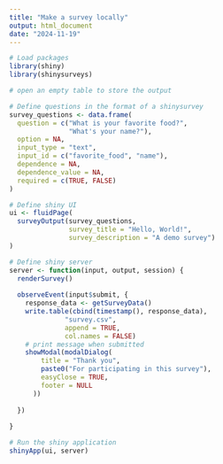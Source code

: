 ```yaml
---
title: "Make a survey locally"
output: html_document
date: "2024-11-19"
---
```


```r

# Load packages
library(shiny)
library(shinysurveys)

# open an empty table to store the output

# Define questions in the format of a shinysurvey
survey_questions <- data.frame(
  question = c("What is your favorite food?",
               "What's your name?"),
  option = NA,
  input_type = "text",
  input_id = c("favorite_food", "name"),
  dependence = NA,
  dependence_value = NA,
  required = c(TRUE, FALSE)
)

# Define shiny UI
ui <- fluidPage(
  surveyOutput(survey_questions,
               survey_title = "Hello, World!",
               survey_description = "A demo survey")
)

# Define shiny server
server <- function(input, output, session) {
  renderSurvey()
  
  observeEvent(input$submit, {
    response_data <- getSurveyData()
    write.table(cbind(timestamp(), response_data),
              "survey.csv",
              append = TRUE,
              col.names = FALSE)
    # print message when submitted
    showModal(modalDialog(
        title = "Thank you",
        paste0("For participating in this survey"),
        easyClose = TRUE,
        footer = NULL
      ))
    
  })
  
}

# Run the shiny application
shinyApp(ui, server)
```

